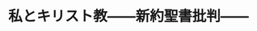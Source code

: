 ﻿---
title: "私とキリスト教――新約聖書批判――"
category: "環境・社会理工学院"
vol: 5
interviewee: "八木 誠一 "
url: ""
tags: ["東京","学部","留学","八木","博士"]
pdf: "5-4.pdf"
career: ""
preface: "新約聖書――キリストの生涯と言行、死後を記したもの――を研究している人がここにいる。八木誠一先生。1932年横浜に生まれる。1950年東京大学教養学部に入学し、1957年から59年までゲッチンゲン大学に留学する。ゲッチンゲン大学では新約聖書学者であるケーゼマンに師事し、大きな影響を受ける。文学博士。"
---
